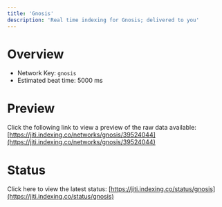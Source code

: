 ```yaml
---
title: 'Gnosis'
description: 'Real time indexing for Gnosis; delivered to you'
---
```


# Overview
- Network Key: `gnosis`
- Estimated beat time: 5000 ms

# Preview
Click the following link to view a preview of the raw data available: [https://jiti.indexing.co/networks/gnosis/39524044](https://jiti.indexing.co/networks/gnosis/39524044)

# Status
Click here to view the latest status: [https://jiti.indexing.co/status/gnosis](https://jiti.indexing.co/status/gnosis)
